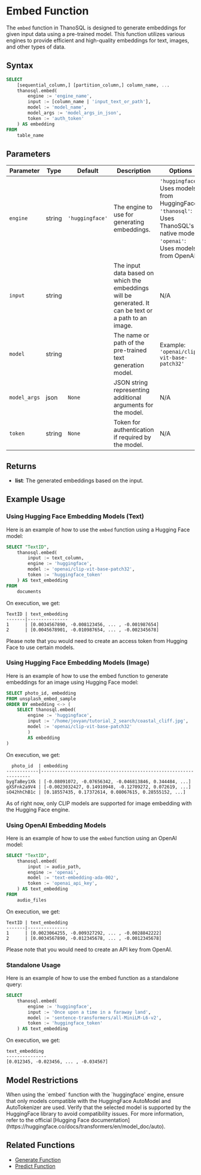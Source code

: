 
# Embed Function

The `embed` function in ThanoSQL is designed to generate embeddings for given input data using a pre-trained model. This function utilizes various engines to provide efficient and high-quality embeddings for text, images, and other types of data.

## Syntax 

```sql
SELECT 
    [sequential_column,] [partition_column,] column_name, ...
    thanosql.embed(
        engine := 'engine_name',
        input := [column_name | 'input_text_or_path'],
        model := 'model_name',
        model_args := 'model_args_in_json',
        token := 'auth_token'
    ) AS embedding
FROM 
    table_name
```

## Parameters

| Parameter   | Type   | Default          | Description                                                                                           | Options                                                                                                    |
|-------------|--------|------------------|-------------------------------------------------------------------------------------------------------|------------------------------------------------------------------------------------------------------------|
| `engine`    | string | `'huggingface'`  | The engine to use for generating embeddings.                                                                | `'huggingface'`: Uses models from HuggingFace. `'thanosql'`: Uses ThanoSQL's native models. `'openai'`: Uses models from OpenAI.  |
| `input`     | string |                  | The input data based on which the embeddings will be generated. It can be text or a path to an image. | N/A                                                                                                        |
| `model`     | string |                  | The name or path of the pre-trained text generation model.                                            | Example: `'openai/clip-vit-base-patch32'`                                                                    |
| `model_args`| json   | `None`           | JSON string representing additional arguments for the model.                                          | N/A |
| `token`     | string | `None`           | Token for authentication if required by the model.                                                    | N/A                                                                                                        |


## Returns

- **list**: The generated embeddings based on the input.

## Example Usage

### Using Hugging Face Embedding Models (Text)
Here is an example of how to use the `embed` function using a Hugging Face model:

```sql
SELECT "TextID",
    thanosql.embed(
        input := text_column,
        engine := 'huggingface',
        model := 'openai/clip-vit-base-patch32',
        token := 'huggingface_token'
    ) AS text_embedding
FROM
    documents
```
On execution, we get: 
```
TextID | text_embedding
-------|---------------
1      | [0.0034567890, -0.008123456, ... , -0.001987654]
2      | [0.0045678901, -0.010987654, ... , -0.002345678]
```

<Note>Please note that you would need to create an access token from Hugging Face to use certain models.</Note>

### Using Hugging Face Embedding Models (Image)
Here is an example of how to use the embed function to generate embeddings for an image using Hugging Face model:
```sql
SELECT photo_id, embedding
FROM unsplash_embed_sample
ORDER BY embedding <-> (
    SELECT thanosql.embed(
        engine := 'huggingface',
        input := '/home/jovyan/tutorial_2_search/coastal_cliff.jpg',
        model := 'openai/clip-vit-base-patch32'
        ) 
        AS embedding
)
```
On execution, we get: 
```
  photo_id  | embedding
------------|------------------------------------------------------------------
bygTaBey1Xk | [-0.08091072, -0.07656342, -0.046813846, 0.344484, ...]
gXSFnk2a9V4 | [-0.0023032427, 0.14910948, -0.12709272, 0.072619, ...]
sO42hhChB1c | [0.18557435, 0.17372614, 0.08067615, 0.28555152, ...]
```

<Warning>As of right now, only CLIP models are supported for image embedding with the Hugging Face engine.</Warning>

### Using OpenAI Embedding Models
Here is an example of how to use the `embed` function using an OpenAI model:

```sql
SELECT "TextID",
    thanosql.embed(
        input := audio_path,
        engine := 'openai',
        model := 'text-embedding-ada-002',
        token := 'openai_api_key',
    ) AS text_embedding
FROM
    audio_files
```
On execution, we get: 
```
TextID | text_embedding
-------|---------------
1      | [0.0023064255, -0.009327292, ... , -0.0028842222]
2      | [0.0034567890, -0.012345678, ... , -0.0012345678]
```

<Note>Please note that you would need to create an API key from OpenAI.</Note>

### Standalone Usage
Here is an example of how to use the embed function as a standalone query:
```sql
SELECT 
    thanosql.embed(
        engine := 'huggingface',
        input := 'Once upon a time in a faraway land',
        model := 'sentence-transformers/all-MiniLM-L6-v2',
        token := 'huggingface_token'
    ) AS text_embedding
```
On execution, we get: 
```
text_embedding
---------------
[0.012345, -0.023456, ... , -0.034567]
```


## Model Restrictions
<Warning>
When using the `embed` function with the `huggingface` engine, ensure that only models compatible with the HuggingFace AutoModel and AutoTokenizer are used. Verify that the selected model is supported by the HuggingFace library to avoid compatibility issues. For more information, refer to the official [Hugging Face documentation](https://huggingface.co/docs/transformers/en/model_doc/auto).
</Warning>

## Related Functions

- [Generate Function](functions/generate)
- [Predict Function](functions/predict)

